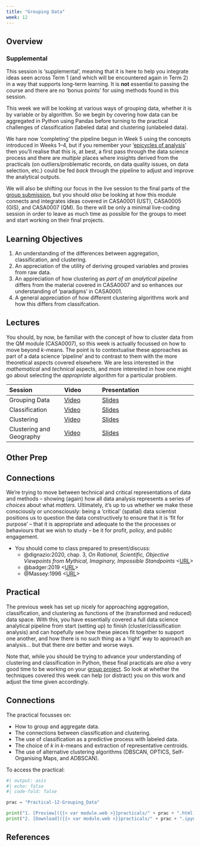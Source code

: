 ```yaml
---
title: "Grouping Data"
week: 12
---
```


## Overview

::: {.callout-alert}

### Supplemental

This session is 'supplemental', meaning that it is here to help you integrate ideas seen across Term 1 (and which will be encountered again in Term 2) in a way that supports long-term learning. It is **not** essential to passing the course and there are no 'bonus points' for using methods found in this session.

:::

This week we will be looking at various ways of grouping data, whether it is by variable or by algorithm. So we begin by covering how data can be aggregated in Python using Pandas before turning to the practical challenges of classification (labeled data) and clustering (unlabeled data). 

We hare now 'completing' the pipeline begun in Week 5 using the concepts introduced in Weeks 1–4, but if you remember your '[epicycles of analysis](../lectures/7.3-EDA.qmd#epicyclic-feedback)' then you'll realise that this is, at best, a first pass through the data science process and there are *multiple* places where insights derived from the practicals (on outliers/problematic records, on data quality issues, on data selection, etc.) could be fed *back* through the pipeline to adjust and improve the analytical outputs.

We will also be shifting our focus in the live session to the final parts of the [group submission](../assessments/group.qmd), but you should *also* be looking at how this module connects and integrates ideas covered in CASA0001 (UST), CASA0005 (GIS), and CASA0007 (QM). So there will be only a minimal live-coding session in order to leave as much time as possible for the groups to meet and start working on their final projects.

::: {.callout-important}
## Learning Objectives

1. An understanding of the differences between aggregation, classification, and clustering.
2. An appreciation of the utility of deriving grouped variables and proxies from raw data.
3. An appreciation of how clustering as *part of an analytical pipeline* differs from the material covered in CASA0007 and so enhances our understanding of 'paradigms' in CASA0001.
4. A general appreciation of how different clustering algorithms work and how this differs from classifcation.
:::

## Lectures

You should, by now, be familiar with the concept of how to cluster data from the QM module (CASA0007), so this week is actually focussed on how to move beyond *k*-means. The point is to contextualise these approaches as part of a data science 'pipeline' and to contrast to them with the more theoretical aspects covered elsewhere. We are less interested in the *mathematical* and *technical* aspects, and more interested in how one might go about selecting the *appropriate* algorithm for a particular problem.

| Session | Video | Presentation | 
| :------ | :---- | :----------- | 
| Grouping Data | [Video]({{< var vids.grouping >}}) | [Slides](../lectures/{{< meta week >}}.1-Grouping_Data.qmd) | 
| Classification | [Video]({{< var vids.classification >}}) | [Slides](../lectures/{{< meta week >}}.2-Classification.qmd) | 
| Clustering | [Video]({{< var vids.clustering >}}) | [Slides](../lectures/{{< meta week >}}.3-Clustering.qmd) | 
| Clustering and Geography | [Video]({{< var vids.clustering_geo >}}) | [Slides](../lectures/{{< meta week >}}.4-Clustering_and_Geography.qmd) | 

## Other Prep

::: {.callout-tip}

## Connections

We're trying to move between technical and critical representations of data and methods -- showing (again) how all data analysis represents a series of *choices* about what *matters*. Ultimately, it's up to us whether we make these consciously or unconsciously: being a 'critical' (spatial) data scientist positions us to question the data constructively to ensure that it is 'fit for purpose' -- that it is appropriate and adequate to the the processes or behaviours that we wish to study -- be it for profit, policy, and public engagement. 

:::

- You should come to class prepared to present/discuss:
  - @dignazio:2020, chap. 3, *On Rational, Scientific, Objective Viewpoints from Mythical, Imaginary, Impossible Standpoints* <[URL](https://ucl.primo.exlibrisgroup.com/discovery/fulldisplay?docid=alma9931206723604761&context=L&vid=44UCL_INST:UCL_VU2&lang=en&search_scope=UCLLibraryCatalogue&adaptor=Local%20Search%20Engine&isFrbr=true&tab=UCLLibraryCatalogue&query=any,contains,D%5C%27Ignazio%20Data%20Feminism&sortby=date_d&facet=frbrgroupid,include,9041340239229546206&offset=0)>
  - @badger:2019 <[URL](https://www.nytimes.com/interactive/2019/04/27/upshot/diversity-housing-maps-raleigh-gentrification.html)>
  - @Massey:1996 <[URL](https://www.tandfonline.com/doi/abs/10.1080/14702549608554458)>


## Practical

The previous week has set up nicely for approaching aggregation, classification, and clustering as functions of the (transformed and reduced) data space. With this, you have essentially covered a full data science analytical pipeline from start (setting up) to finish (cluster/classification analysis) and can hopefully see how these pieces fit together to support one another, and how there is no such thing as a 'right' way to approach an analysis... but that there *are* better and worse ways. 

Note that, while you should be trying to advance your understanding of clustering and classification in Python, these final practicals are *also* a very good time to be working on your [group project](../assessments/group.qmd). So look at whether the techniques covered this week can help (or distract) you on this work and adjust the time given accordingly.

::: {.callout-tip}
## Connections

The practical focusses on:

- How to group and aggregate data.
- The connections between classification and clustering.
- The use of classification as a predictive process with labeled data.
- The choice of *k* in *k*-means and extraction of representative centroids.
- The use of alternative clustering algorithms (DBSCAN, OPTICS, Self-Organising Maps, and ADBSCAN).
:::

To access the practical:

```python
#| output: asis
#| echo: false
#| code-fold: false

prac = "Practical-12-Grouping_Data"

print("1. [Preview]({{< var module.web >}}practicals/" + prac + ".html)")
print("2. [Download]({{< var module.web >}}practicals/" + prac + ".ipynb)")

```

## References
